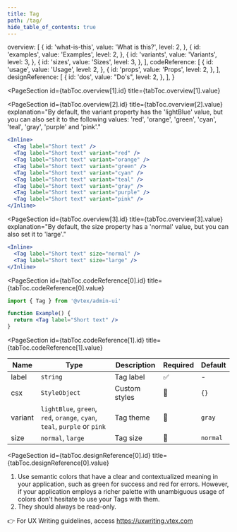 ```yaml
---
title: Tag
path: /tag/
hide_table_of_contents: true
---
```



  overview: [
    {
      id: 'what-is-this',
      value: 'What is this?',
      level: 2,
    },
    {
      id: 'examples',
      value: 'Examples',
      level: 2,
    },
    {
      id: 'variants',
      value: 'Variants',
      level: 3,
    },
    {
      id: 'sizes',
      value: 'Sizes',
      level: 3,
    },
  ],
  codeReference: [
    {
      id: 'usage',
      value: 'Usage',
      level: 2,
    },
    {
      id: 'props',
      value: 'Props',
      level: 2,
    },
  ],
  designReference: [
    {
      id: 'dos',
      value: "Do's",
      level: 2,
    },
  ],
}

<Page toc={tabToc} hasTabs>
  <Panel id="overview">

<IntroSection
  id={tabToc.overview[0].id}
  title={tabToc.overview[0].value}
  description="Tags represent a status, or a common denominator. They make sections and entities quickly identifiable and searchable."
/>

<PageSection
  id={tabToc.overview[1].id}
  title={tabToc.overview[1].value}
>

<PageSection
  id={tabToc.overview[2].id}
  title={tabToc.overview[2].value}
  explanation="By default, the variant property has the 'lightBlue' value, but you can also set it to the following values: 'red', 'orange', 'green', 'cyan', 'teal', 'gray', 'purple' and 'pink'."
>

```jsx live
<Inline>
  <Tag label="Short text" />
  <Tag label="Short text" variant="red" />
  <Tag label="Short text" variant="orange" />
  <Tag label="Short text" variant="green" />
  <Tag label="Short text" variant="cyan" />
  <Tag label="Short text" variant="teal" />
  <Tag label="Short text" variant="gray" />
  <Tag label="Short text" variant="purple" />
  <Tag label="Short text" variant="pink" />
</Inline>
```

</PageSection >

<PageSection
  id={tabToc.overview[3].id}
  title={tabToc.overview[3].value}
  explanation="By default, the size property has a 'normal' value, but you can also set it to 'large'."
>

```jsx live
<Inline>
  <Tag label="Short text" size="normal" />
  <Tag label="Short text" size="large" />
</Inline>
```

</PageSection>
</PageSection>
</Panel>

<Panel id="codeReference">

<PageSection
  id={tabToc.codeReference[0].id}
  title={tabToc.codeReference[0].value}
>

```jsx isStatic
import { Tag } from '@vtex/admin-ui'

function Example() {
  return <Tag label="Short text" />
}
```

<PageSection
  id={tabToc.codeReference[1].id}
  title={tabToc.codeReference[1].value}
>

| Name    | Type                                                                      | Description   | Required | Default  |
| ------- | ------------------------------------------------------------------------- | ------------- | -------- | -------- |
| label   | `string`                                                                  | Tag label     | ✅       | -        |
| csx     | `StyleObject`                                                             | Custom styles | 🚫       | `{}`     |
| variant | `lightBlue`, `green`, `red`, `orange`, `cyan`, `teal`, `purple` or `pink` | Tag theme     | 🚫       | `gray`   |
| size    | `normal`, `large`                                                         | Tag size      | 🚫       | `normal` |

</PageSection >
</PageSection >
</Panel>

<Panel id="designReference">

<PageSection
  id={tabToc.designReference[0].id}
  title={tabToc.designReference[0].value}
>

1. Use semantic colors that have a clear and contextualized meaning in your application, such as green for success and red for errors. However, if your application employs a richer palette with unambiguous usage of colors don't hesitate to use your Tags with them.
2. They should always be read-only.

👉 For UX Writing guidelines, access https://uxwriting.vtex.com

</PageSection>
</Panel>

</Page>
